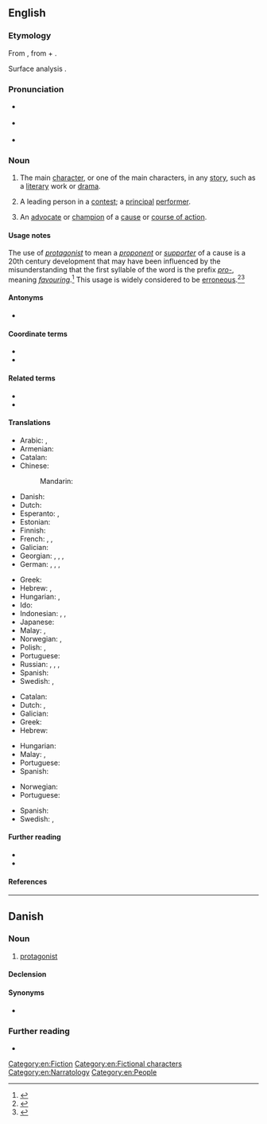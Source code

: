 {{also|Protagonist}}
==English==
{{wikipedia}}

===Etymology===
From {{der|en|grc|πρωταγωνιστής||a chief actor}}, from {{m|grc|πρῶτος||first}} + {{m|grc|ἀγωνιστής||a combatant, pleader, actor}}.

Surface analysis {{prefix|prot|t1=first|agonist|t2=combatant, participant|lang=en}}.

===Pronunciation===
* {{a|UK}} {{IPA|/pɹəˈtæ.ɡə.nɪst/|lang=en}}
* {{a|US}} {{IPA|/pɹoʊˈtæ.ɡə.nɪst/|lang=en}}
* {{audio|en-us-protagonist.ogg|Audio (US)|lang=en}}

===Noun===
{{en-noun}}

# {{lb|en|authorship}} The main [[character]], or one of the main characters, in any [[story]], such as a [[literary]] work or [[drama]].
# A leading person in a [[contest]]; a [[principal]] [[performer]].
# {{lb|en|proscribed}} An [[advocate]] or [[champion]] of a [[cause]] or [[course of action]].

====Usage notes====
The use of ''[[protagonist]]'' to mean a ''[[proponent]]'' or ''[[supporter]]'' of a cause is a 20th century development that may have been influenced by the misunderstanding that the first syllable of the word is the prefix ''[[pro-#Prefix|pro-]]'', meaning ''[[favouring]]''.<ref>{{cite-web |url=https://www.ahdictionary.com/word/search.html?q=protagonist |work={{w|The American Heritage Dictionary of the English Language}} |edition=Fifth |publisher={{w|Houghton Mifflin Harcourt}} |date=2018 |archiveurl=https://web.archive.org/web/20180906020444/https://www.ahdictionary.com/word/search.html?q=protagonist |archivedate=6 September 2018 |deadurl=no |accessdate=6 September 2018}}</ref> This usage is widely considered to be [[erroneous]].<ref>{{cite-book |last=Pinker |first=Steven |authorlink=Steven Pinker |location=New York, New York |year=2014 |title={{w|The Sense of Style}} |publisher={{w|Penguin Books|Penguin}} |isbn=9780670025855}}</ref><ref>{{cite-web |url=https://web.archive.org/web/20180906021505/https://www.independent.co.uk/life-style/the-58-most-commonly-misused-words-and-phrases-a6754551.html |entry=The 58 Most Commonly Misused Words and Phrases |last=Feloni |first=Richard |date=30 November 2015 |site={{w|The Indepedent}} |publisher=Independent Print Limited |archiveurl=https://web.archive.org/web/20180906021505/https://www.independent.co.uk/life-style/the-58-most-commonly-misused-words-and-phrases-a6754551.html |archivedate=6 September 2018 |deadurl=no |accessdate=6 September 2018}}</ref>

====Antonyms====
{{checksense|en}}
* {{l|en|antagonist}}

====Coordinate terms====
* {{l|en|deuteragonist}}
* {{l|en|tritagonist}}

====Related terms====
* {{l|en|agonist}}
* {{l|en|agonistes}}

====Translations====
{{trans-top|main character}}
* Arabic: {{t|ar|نَصِير|m}}, {{t|ar|بَطَل|m}}
* Armenian: {{t+|hy|հերոս}}
* Catalan: {{t|ca|protagonista|m|f}}
* Chinese:
*: Mandarin: {{t+|cmn|主角|tr=zhǔjué|sc=Hani}}
* Danish: {{t|da|hovedperson|c}}
* Dutch: {{t|nl|protagonist|m|f}}
* Esperanto: {{t|eo|ĉefrolulo}}, {{t|eo|ĉefpersono}}
* Estonian: {{t|et|nutikas}}
* Finnish: {{t+|fi|päähenkilö}}
* French: {{t+|fr|protagoniste|m|f}}, {{t+|fr|héros|m}}, {{t+|fr|héroïne|f}}
* Galician: {{t+|gl|protagonista|m|f}}
* Georgian: {{t|ka|მთავარი გმირი}}, {{t|ka|მთავარი პერსონაჟი}}, {{t|ka|მთავარი მოქმედი პირი}}, {{t|ka|პროტაგონისტი}}
* German: {{t+|de|Protagonist|m}}, {{t|de|Protagonistin|f}}, {{t+|de|Hauptfigur|f}}, {{t+|de|Held|m}}
{{trans-mid}}
* Greek: {{t+|el|πρωταγωνιστής|m}}
* Hebrew: {{t+|he|דמות ראשית|f|tr=dmut rashít}}, {{t+|he|גיבור|m|tr=gibor}}
* Hungarian: {{t+|hu|főszereplő}}, {{t+|hu|főhős}}
* Ido: {{t+|io|protagonisto}}
* Indonesian: {{t+|id|protagonis}}, {{t+|id|tokoh utama}}, {{t+|id|pemeran utama}}
* Japanese: {{t+|ja|主人公|tr=しゅじんこう, shujinkou}}
* Malay: {{t|ms|protagonis}}, {{t|ms|watak utama}}
* Norwegian: {{t|no|hovedperson|m}}, {{t|no|protagonist|m}}
* Polish: {{t+|pl|protagonista|m}}, {{t+|pl|protagonistka|f}}
* Portuguese: {{t+|pt|protagonista|m|f}}
* Russian: {{t|ru|([[гла́вный]]) [[геро́й]]|m}}, {{t|ru|([[главный|гла́вная]]) [[герои́ня]]|f}}, {{t+|ru|протагони́ст|m}}, {{t+|ru|протагони́стка|f}}
* Spanish: {{t+|es|protagonista|m|f}}
* Swedish: {{t+|sv|huvudperson|c}}, {{t+|sv|protagonist|c}}
{{trans-bottom}}

{{trans-top|leading person in a contest}}
* Catalan: {{t|ca|protagonista|m|f}}
* Dutch: {{t|nl|hoofdrolspeler|m}}, {{t|nl|hoofdrolspeelster|f}}
* Galician: {{t+|gl|protagonista|m|f}}
* Greek: {{t+|el|πρωταγωνιστής|m}}
* Hebrew: {{t|he|מוביל|tr=movil|m|sc=Hebr}}
{{trans-mid}}
* Hungarian: {{t+|hu|főszereplő}}
* Malay: {{t|ms|protagonis}}, {{t|ms|watak utama}}
* Portuguese: {{t+|pt|protagonista|m|f}}
* Spanish: {{t+|es|protagonista|m|f}}
{{trans-bottom}}

{{trans-top|advocate}}
* Norwegian: {{t|no|protagonist|m}}
* Portuguese: {{t+|pt|protagonista|m|f}}
{{trans-mid}}
* Spanish: {{t+|es|protagonista|m|f}}
* Swedish: {{t+|sv|förespråkare|c}}, {{t|sv|förkämpe|c}}
{{trans-bottom}}

====Further reading====
* {{R:Webster 1913}}
* {{R:Century 1911}}

====References====
<references/>

[[Category:en:Fiction]]
[[Category:en:Fictional characters]]
[[Category:en:Narratology]]
[[Category:en:People]]

----

==Danish==

===Noun===
{{da-noun|en|er}}

# {{lb|da|literature}} [[protagonist]]

====Declension====
{{da-decl|en|er}}

====Synonyms====
* {{l|da|hovedperson}}

===Further reading===
* {{R:DDO}}